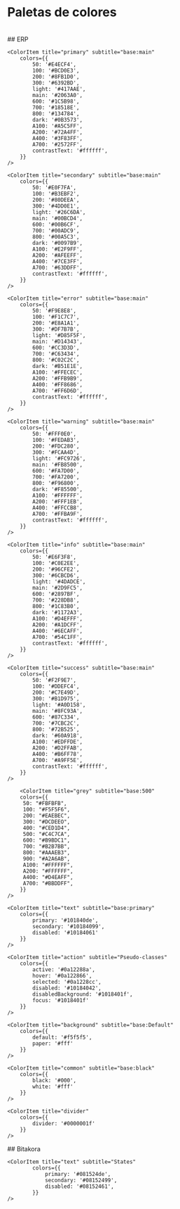 
<Meta title="Design System/Colores" />
<style>
  {`
    .css-2qy8by,.css-bp0xxt{
      flex:0 0 15%;
    }
    .css-1njl3fa{
      height:25px;
    }
    .css-sw5zqw{
      margin-bottom: 10px;
    }

  `}
</style>

# Paletas de colores
<br/>
## ERP
<ColorPalette>

    <ColorItem title="primary" subtitle="base:main"
        colors={{
            50: '#E4ECF4',
            100: '#BCD0E3',
            200: '#8FB1D0',
            300: '#6392BD',
            light: '#417AAE',
            main: '#2063A0',
            600: '#1C5B98',
            700: '#18518E',
            800: '#134784',
            dark: '#0B3573',
            A100: '#A5C5FF',
            A200: '#72A4FF',
            A400: '#3F83FF',
            A700: '#2572FF',
            contrastText: '#ffffff',
        }}
    />

    <ColorItem title="secondary" subtitle="base:main"
        colors={{
            50: '#E0F7FA',
            100: '#B3EBF2',
            200: '#80DEEA',
            300: '#4DD0E1',
            light: '#26C6DA',
            main: '#00BCD4',
            600: '#00B6CF',
            700: '#00ADC9',
            800: '#00A5C3',
            dark: '#0097B9',
            A100: '#E2F9FF',
            A200: '#AFEEFF',
            A400: '#7CE3FF',
            A700: '#63DDFF',
            contrastText: '#ffffff',
        }}
    />

    <ColorItem title="error" subtitle="base:main"
        colors={{
            50: '#F9E8E8',
            100: '#F1C7C7',
            200: '#E8A1A1',
            300: '#DF7B7B',
            light: '#D85F5F',
            main: '#D14343',
            600: '#CC3D3D',
            700: '#C63434',
            800: '#C02C2C',
            dark: '#B51E1E',
            A100: '#FFECEC',
            A200: '#FFB9B9',
            A400: '#FF8686',
            A700: '#FF6D6D',
            contrastText: '#ffffff',
        }}
    />

    <ColorItem title="warning" subtitle="base:main"
        colors={{
            50: '#FFF0E0',
            100: '#FEDAB3',
            200: '#FDC280',
            300: '#FCAA4D',
            light: '#FC9726',
            main: '#FB8500',
            600: '#FA7D00',
            700: '#FA7200',
            800: '#F96800',
            dark: '#F85500',
            A100: '#FFFFFF',
            A200: '#FFF1EB',
            A400: '#FFCCB8',
            A700: '#FFBA9F',
            contrastText: '#ffffff',
        }}
    />

    <ColorItem title="info" subtitle="base:main"
        colors={{
            50: '#E6F3F8',
            100: '#C0E2EE',
            200: '#96CFE2',
            300: '#6CBCD6',
            light: '#4DADCE',
            main: '#2D9FC5',
            600: '#2897BF',
            700: '#228DB8',
            800: '#1C83B0',
            dark: '#1172A3',
            A100: '#D4EFFF',
            A200: '#A1DCFF',
            A400: '#6ECAFF',
            A700: '#54C1FF',
            contrastText: '#ffffff',
        }}
    />

    <ColorItem title="success" subtitle="base:main"
        colors={{
            50: '#F2F9E7',
            100: '#DDEFC4',
            200: '#C7E49D',
            300: '#B1D975',
            light: '#A0D158',
            main: '#8FC93A',
            600: '#87C334',
            700: '#7CBC2C',
            800: '#72B525',
            dark: '#60A918',
            A100: '#EDFFDE',
            A200: '#D2FFAB',
            A400: '#B6FF78',
            A700: '#A9FF5E',
            contrastText: '#ffffff',
        }}
    />

        <ColorItem title="grey" subtitle="base:500"
        colors={{
         50: "#FBFBFB",
         100: "#F5F5F6",
         200: "#EAEBEC",
         300: "#DCDEEO",
         400: "#CED1D4",
         500: "#C4C7CA",
         600: "#B9BDC1",
         700: "#B2B7BB",
         800: "#AAAEB3",
         900: "#A2A6AB",
         A100: "#FFFFFF",
         A200: "#FFFFFF",
         A400: "#D4EAFF",
         A700: "#BBDDFF",
        }}
    />
    
    <ColorItem title="text" subtitle="base:primary"
        colors={{
            primary: '#101840de',
            secondary: '#10184099',
            disabled: '#10184061'
        }}
    />

    <ColorItem title="action" subtitle="Pseudo-classes"
        colors={{
            active: '#0a12288a',
            hover: '#0a122866',
            selected: '#0a1228cc',
            disabled: '#10184042',
            disabledBackground: '#1018401f',
            focus: '#1018401f'
        }}
    />

    <ColorItem title="background" subtitle="base:Default"
        colors={{
            default: '#f5f5f5',
            paper: '#fff'
        }}
    />

    <ColorItem title="common" subtitle="base:black"
        colors={{
            black: '#000',
            white: '#fff'
        }}
    />

    <ColorItem title="divider" 
        colors={{
            divider: '#0000001f'
        }}
    />
</ColorPalette>
## Bitakora
<ColorPalette>
      <ColorItem title="primary" subtitle="base:main"
        colors={{ 
          50: '#e4e7ea',
          100: '#bbc2c9',
          200: '#8d9aa6',
          300: '#5f7182',
          light: '#3D5267',
          main: '#1B344C',
          600: '#182f45',
          700: '#14273c',
          800: '#102133',
          dark: '#081524',
          A100: '#61a0ff',
          A200: '#2e82ff',
          A400: '#0064fa',
          A700: '#005ae0',    
        }}
      />
      <ColorItem title="secondary" subtitle="base:main"
        colors={{ 
          50: '#e6f3f8',
          100: '#c0e2ee',
          200: '#96cfe2',
          300: '#6cbcd6',
          light: '#4dadce',
          main: '#2d9fc5',
          600: '#2897bf',
          700: '#228db8',
          800: '#1c83b0',
          dark: '#1172a3',
          A100: '#d4efff',
          A200: '#a1dcff',
          A400: '#6ecaff',
          A700: '#54c1ff',
        }}
      />
      <ColorItem title="error" subtitle="base:main"
        colors={{ 
            50: '#f9e8e8',
            100: '#f1c7c7',
            200: '#e8a1a1',
            300: '#df7b7b',
            light: '#d85f5f',
            main: '#d14343',
            600: '#cc3d3d',
            700: '#c63434',
            800: '#c02c2c',
            dark: '#b51e1e',
            A100: '#ffecec',
            A200: '#ffb9b9',
            A400: '#ff8686',
            A700: '#ff6d6d',
        }}
      />
       <ColorItem title="success" subtitle="base:main"
        colors={{ 
            50: '#f2f9e7',
            100: '#ddefc4',
            200: '#c7e49d',
            300: '#b1d975',
            light: '#a0d158',
            main: '#8fc93a',
            600: '#87c334',
            700: '#7cbc2c',
            800: '#72b525',
            dark: '#60a918',
            A100: '#edffde',
            A200: '#d2ffab',
            A400: '#b6ff78',
            A700: '#a9ff5e',
        }}
      />
      <ColorItem title="caution" subtitle="base:main"
        colors={{ 
            50: '#fff0e0',
            100: '#fedab3',
            200: '#fdc280',
            300: '#fcaa4d',
            ligth: '#fc9726',
            main: '#fb8500',
            600: '#fa7d00',
            700: '#fa7200',
            800: '#f96800',
            dark: '#f85500',
            A100: '#ffffff',
            A200: '#fff1eb',
            A400: '#ffccb8',
            A700: '#ffba9f',
        }}
      />
    
    <ColorItem title="text" subtitle="States"
            colors={{
                primary: '#081524de',
                secondary: '#08152499',
                disabled: '#08152461',
            }}
    />



</ColorPalette>
